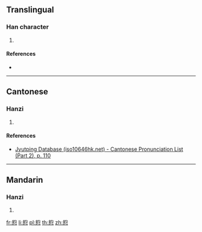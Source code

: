 ==Translingual==

===Han character===
{{Han char|rn=61|rad=心|as=12|sn=16|four=87332|canj=CMP|ids=⿱鈞心}}

# {{defn|Han|sort=心12}}

====References====
* {{Han ref|kx=0402.050|dkj=11199|dj=0742.080|hdz=42350.190|uh=618C|ud=24972|bh=E9A3|bd=59811}}

----

==Cantonese==

===Hanzi===
{{yue-hanzi|jyut=[[king4]]|y=king4}}

# {{defn|lang=yue|sort=心12}}

====References====
* [http://www.iso10646hk.net/jp/document/download.jsp Jyutping Database (iso10646hk.net) - Cantonese Pronunciation List (Part 2), p. 110]

----

==Mandarin==

===Hanzi===
{{cmn-hanzi|pin=[[qióng]] ([[qiong2]])|wg=ch'iung<sup>2</sup>}}

# {{defn|lang=cmn|sort=心12}}

[[fr:憌]]
[[li:憌]]
[[pl:憌]]
[[th:憌]]
[[zh:憌]]